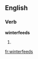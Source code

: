 ==English==

===Verb===
'''winterfeeds'''

# {{third-person singular of|winterfeed}}

[[fr:winterfeeds]]